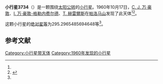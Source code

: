 {{Infobox planet
| bgcolour = #FFFFC0
| name = 3734 Waland
| symbol = 
| image = 
| caption = 
| discovery = yes
| discovery_ref = 
| discoverer = [[C._J._万·豪敦|C. J. 万·豪敦]]、[[I._万·豪敦-格勒内费尔德|I. 万·豪敦-格勒内费尔德]]、[[T._赫雷爾斯|T. 赫雷爾斯]]
| discovery_site = [[帕洛马山|帕洛马山]] 
| discovered = 1960年10月17日
| designations = yes
| mp_name = 
| named_after = 
| alt_names = 9527 P-L/ 1974 TK1 / 1978 PK2 / 1978 RQ10 / 1979 WZ3 / 1981 GR / 1983 VR7
| mp_category = [[主带小行星|主带小行星]]
| orbit_ref = <ref name="a">[http://ssd.jpl.nasa.gov/sbdb.cgi?sstr=3734 3734 Waland] {{Wayback|url=http://ssd.jpl.nasa.gov/sbdb.cgi?sstr=3734 |date=20200917233645 }}，小行星數據庫瀏覽器（JPL Small-Body Database Browser）－[[美国国家航空航天局|美国国家航空航天局]]喷气推进实验室</ref>
| epoch = 2456400.5 (2013年4月18日更新)
| aphelion = {{convert|2.888534785180394|AU|km|3|abbr=on|lk=out}}
| perihelion = {{convert|2.60545584491932|AU|km|3|abbr=on}}
| semimajor = {{convert|2.746995315049857|AU|km|3|abbr=on}}
| eccentricity = 0.051525195
| period = 1662.973409 [[日|日]]<br />4.55[[儒略年|儒略年]]
| avg_speed = 
| inclination = 3.485725128341201
| asc_node = 180.5198922329872
| mean_anomaly = 
| arg_peri = 295.2965485694648
| satellites = 
| physical_characteristics = yes
| dimensions = 
| mass = 
| density = 
| surface_grav = 
| escape_velocity = 
| sidereal_day = 
| axial_tilt = 
| pole_ecliptic_lat = 
| pole_ecliptic_lon = 
| albedo = 
| temperatures= 
| temp_name1 = 
| mean_temp_1 = 
| max_temp_1 = 
| temp_name2 = 
| max_temp_2 = 
| spectral_type = 
| abs_magnitude = 295.2965485694648
}}

'''小行星3734'''（{{lang-en|3734 Waland}}）是一颗围绕[[太阳|太阳]][[公转|公转]]的[[小行星|小行星]]。1960年10月17日，[[C._J._万·豪敦|C. J. 万·豪敦]]、[[I._万·豪敦-格勒内费尔德|I. 万·豪敦-格勒内费尔德]]、[[T._赫雷爾斯|T. 赫雷爾斯]]在[[帕洛马山天文台|帕洛马山]]发现了此天体<ref name="a" /><ref>{{cite news|title=小行星列表|url=http://cfa-www.harvard.edu/iau/lists/NumberedMPs.txt|accessdate=2013-07-08|newspaper=哈佛大学|archive-date=2008-05-17|archive-url=https://web.archive.org/web/20080517010638/http://cfa-www.harvard.edu/iau/lists/NumberedMPs.txt|dead-url=no}}</ref>。

这颗小行星的[[绝对星等|绝对星等]]为295.2965485694648等<ref name="a" />。

==参考文献==
{{reflist}}
{{Minor Planet Number|[[小行星3733|小行星3733]]|[[小行星3735|小行星3735]]}}

{{小天体}}

[[Category:小行星带天体|Category:小行星带天体]]
[[Category:1960年发现的小行星|Category:1960年发现的小行星]]

{{asteroid-stub}}
